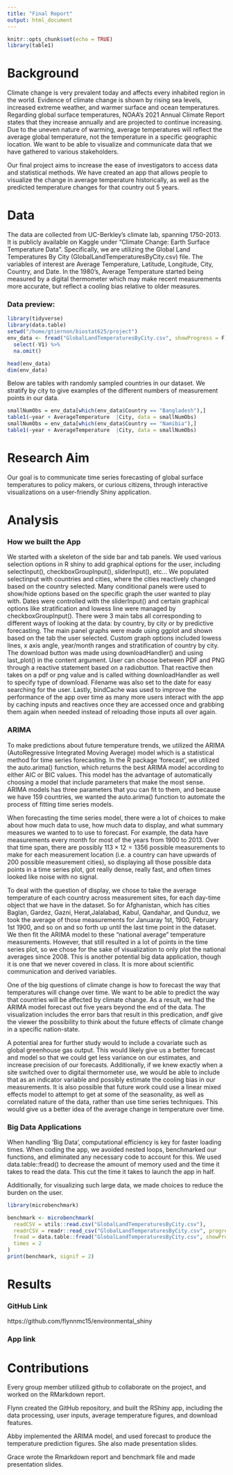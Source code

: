 ```yaml
---
title: "Final Report"
output: html_document
---
```


```r
knitr::opts_chunk$set(echo = TRUE)
library(table1)
```

# Background
Climate change is very prevalent today and affects every inhabited region in the world. Evidence of climate change is shown by rising sea levels, increased extreme weather, and warmer surface and ocean temperatures. Regarding global surface temperatures, NOAA’s 2021 Annual Climate Report states that they increase annually and are projected to continue increasing. Due to the uneven nature of warming, average temperatures will reflect the average global temperature, not the temperature in a specific geographic location. We want to be able to visualize and communicate data that we have gathered to various stakeholders. 

Our final project aims to increase the ease of investigators to access data and statistical methods. We have created an app that allows people to visualize the change in average temperature historically, as well as the predicted temperature changes for that country out 5 years.

# Data

The data are collected from UC-Berkley’s climate lab, spanning 1750-2013. It is publicly available on Kaggle under "Climate Change: Earth Surface Temperature Data". Specifically, we are utilizing the Global Land Temperatures By City (GlobalLandTemperaturesByCity.csv) file. The variables of interest are Average Temperature, Latitude, Longitude, City, Country, and Date. In the 1980's, Average Temperature started being measured by a digital thermometer which may make recent measurements more accurate, but reflect a cooling bias relative to older measures.

### Data preview:

```r
library(tidyverse)
library(data.table)
setwd("/home/gtiernon/biostat625/project")
env_data <- fread("GlobalLandTemperaturesByCity.csv", showProgress = F) %>%
  select(-V1) %>%
  na.omit()
```

```r
head(env_data)
dim(env_data)
```

Below are tables with randomly sampled countries in our dataset. We stratify by city to give examples of the different numbers of measurement points in our data.

```r

smallNumObs = env_data[which(env_data$Country == "Bangladesh"),]
table1(~year + AverageTemperature  |City, data = smallNumObs)
smallNumObs = env_data[which(env_data$Country == "Namibia"),]
table1(~year + AverageTemperature  |City, data = smallNumObs)
```


# Research Aim

Our goal is to communicate time series forecasting of global surface temperatures to policy makers, or curious citizens, through interactive visualizations on a user-friendly Shiny application. 

# Analysis

### How we built the App

We started with a skeleton of the side bar and tab panels. We used various selection options in R shiny to add graphical options for the user, including selectInput(), checkboxGroupInput(), sliderInput(), etc... We populated selectinput with countries and cities, where the cities reactively changed based on the country selected. Many conditional panels were used to show/hide options based on the specific graph the user wanted to play with. Dates were controlled with the sliderInput() and certain graphical options like stratification and lowess line were managed by checkboxGroupInput(). There were 3 main tabs all corresponding to different ways of looking at the data: by country, by city or by predictive forecasting. The main panel graphs were made using ggplot and shown based on the tab the user selected. Custom graph options included lowess lines, x axis angle, year/month ranges and stratification of country by city. The download button was made using downloadHandler() and using last_plot() in the content argument. User can choose between PDF and PNG through a reactive statement based on a radiobutton. That reactive then takes on a pdf or png value and is called withing downloadHandler as well to specify type of download. Filename was also set to the date for easy searching for the user. Lastly, bindCache was used to improve the performance of the app over time as many more users interact with the app by caching inputs and reactives once they are accessed once and grabbing them again when needed instead of reloading those inputs all over again.

### ARIMA

To make predictions about future temperature trends, we utilized the ARIMA (AutoRegressive Integrated Moving Average) model which is a statistical method for time series forecasting. In the R package 'forecast', we utilized the auto.arima() function, which returns the best ARIMA model according to either AIC or BIC values. This model has the advantage of automatically choosing a model that include parameters that make the most sense. ARIMA models has three parameters that you can fit to them, and because we have 159 countries, we wanted the auto.arima() function to automate the process of fitting time series models.

When forecasting the time series model, there were a lot of choices to make about how much data to use, how much data to display, and what summary measures we wanted to to use to forecast. For example, the data have measurements every month for most of the years from 1900 to 2013. Over that time span, there are possibly $113 \times 12=1356$ possible measurements to make for each measurement location (i.e. a country can have upwards of 200 possible measurement cities), so displaying all those possible data points in a time series plot, got really dense, really fast, and often times looked like noise with no signal. 

To deal with the question of display, we chose to take the average temperature of each country across measurement sites, for each day-time object that we have in the dataset. So for Afghanistan, which has cities Baglan, Gardez, Gazni, Herat,Jalalabad, Kabul, Qandahar, and Qunduz, we took the average of those measurements for Januaray 1st, 1900, February 1st 1900, and so on and so forth up until the last time point in the dataset. We then fit the ARIMA model to these "national average" temperature measurements. However, that still resulted in a lot of points in the time series plot, so we chose for the sake of visualization to only plot the national averages since 2008. This is another potential big data application, though it is one that we never covered in class. It is more about scientific communication and derived variables.

One of the big questions of climate change is how to forecast the way that temperatures will change over time. We want to be able to predict the way that countries will be affected by climate change. As a result, we had the ARIMA model forecast out five years beyond the end of the data. The visualization includes the error bars that result in this predication, andf give the viewer the possibility to think about the future effects of climate change in a specific nation-state.

A potential area for further study would to include a covariate such as global greenhouse gas output. This would likely give us a better forecast and model so that we could get less variance on our estimates, and increase precision of our forecasts. Additionally, if we knew exactly when a site switched over to digital thermometer use, we would be able to include that as an indicator variable and possibly estimate the cooling bias in our measurements. It is also possible that future work could use a linear mixed effects model to attempt to get at some of the seasonality, as well as correlated nature of the data, rather than use time series techniques. This would give us a better idea of the average change in temperature over time.

### Big Data Applications

When handling 'Big Data', computational efficiency is key for faster loading times. When coding the app, we avoided nested loops, benchmarked our functions, and eliminated any necessary code to account for this. We used data.table::fread() to decrease the amount of memory used and the time it takes to read the data. This cut the time it takes to launch the app in half. 

Additionally, for visualizing such large data, we made choices to reduce the burden on the user.

```r
library(microbenchmark)

benchmark <- microbenchmark(
  readCSV = utils::read.csv("GlobalLandTemperaturesByCity.csv"),
  readrCSV = readr::read_csv("GlobalLandTemperaturesByCity.csv", progress = F),
  fread = data.table::fread("GlobalLandTemperaturesByCity.csv", showProgress = F),
  times = 2
)
print(benchmark, signif = 2)
```


# Results

### GitHub Link

https://github.com/flynnmc15/environmental_shiny

### App link


# Contributions

Every group member utilized github to collaborate on the project, and worked on the RMarkdown report.

Flynn created the GitHub repository, and built the RShiny app, including the data processing, user inputs, average temperature figures, and download features.

Abby implemented the ARIMA model, and used forecast to produce the temperature prediction figures. She also made presentation slides.

Grace wrote the Rmarkdown report and benchmark file and made presentation slides.

